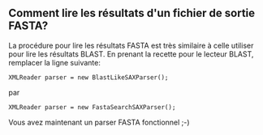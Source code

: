 == Comment lire les résultats d'un fichier de sortie FASTA? ==

La procédure pour lire les résultats FASTA est très similaire à celle utiliser pour lire les résultats BLAST. En prenant la recette pour le lecteur BLAST, remplacer la ligne suivante:

<pre>XMLReader parser = new BlastLikeSAXParser();</pre>

par

<pre>XMLReader parser = new FastaSearchSAXParser();</pre>

Vous avez maintenant un parser FASTA fonctionnel ;-)